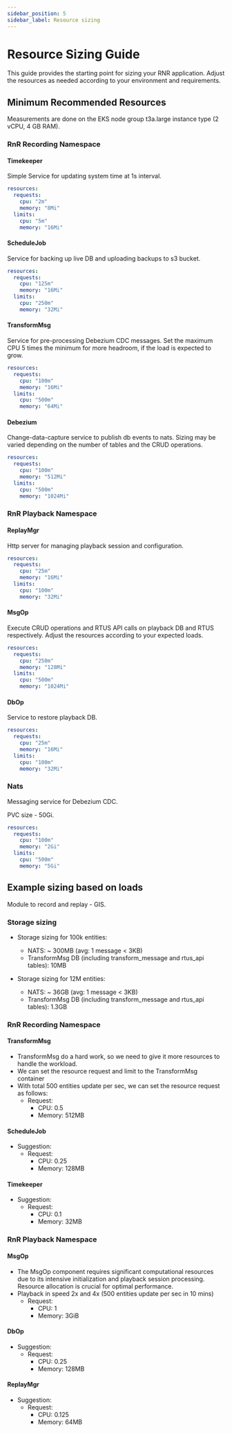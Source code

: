 ```yaml
---
sidebar_position: 5
sidebar_label: Resource sizing
---
```


# Resource Sizing Guide

This guide provides the starting point for sizing your RNR application. Adjust the resources as needed according to
your environment and requirements.

## Minimum Recommended Resources

Measurements are done on the EKS node group t3a.large instance type (2 vCPU, 4 GB RAM).

### RnR Recording Namespace

#### Timekeeper

Simple Service for updating system time at 1s interval.

```yaml
resources:
  requests:
    cpu: "2m"
    memory: "8Mi"
  limits:
    cpu: "5m"
    memory: "16Mi"
```

#### ScheduleJob

Service for backing up live DB and uploading backups to s3 bucket.

```yaml
resources:
  requests:
    cpu: "125m"
    memory: "16Mi"
  limits:
    cpu: "250m"
    memory: "32Mi"
```

#### TransformMsg

Service for pre-processing Debezium CDC messages. Set the maximum CPU 5 times the minimum for more headroom, if the
load is expected to grow.

```yaml
resources:
  requests:
    cpu: "100m"
    memory: "16Mi"
  limits:
    cpu: "500m"
    memory: "64Mi"
```

#### Debezium

Change-data-capture service to publish db events to nats. Sizing may be varied depending on the number of tables and
the CRUD operations.

```yaml
resources:
  requests:
    cpu: "100m"
    memory: "512Mi"
  limits:
    cpu: "500m"
    memory: "1024Mi"
```

### RnR Playback Namespace

#### ReplayMgr

Http server for managing playback session and configuration.

```yaml
resources:
  requests:
    cpu: "25m"
    memory: "16Mi"
  limits:
    cpu: "100m"
    memory: "32Mi"
```

#### MsgOp

Execute CRUD operations and RTUS API calls on playback DB and RTUS respectively. Adjust the resources according to your
expected loads.

```yaml
resources:
  requests:
    cpu: "250m"
    memory: "128Mi"
  limits:
    cpu: "500m"
    memory: "1024Mi"
```

#### DbOp

Service to restore playback DB.

```yaml
resources:
  requests:
    cpu: "25m"
    memory: "16Mi"
  limits:
    cpu: "100m"
    memory: "32Mi"
```

### Nats

Messaging service for Debezium CDC.

PVC size - 50Gi.

```yaml
resources:
  requests:
    cpu: "100m"
    memory: "2Gi"
  limits:
    cpu: "500m"
    memory: "5Gi"
```

## Example sizing based on loads

Module to record and replay - GIS.

### Storage sizing

- Storage sizing for 100k entities:
    - NATS: ~ 300MB (avg: 1 message < 3KB)
    - TransformMsg DB (including transform_message and rtus_api tables): 10MB

- Storage sizing for 12M entities:
    - NATS: ~ 36GB (avg: 1 message < 3KB)
    - TransformMsg DB (including transform_message and rtus_api tables): 1.3GB

### RnR Recording Namespace

#### TransformMsg

- TransformMsg do a hard work, so we need to give it more resources to handle the workload.
- We can set the resource request and limit to the TransformMsg container
- With total 500 entities update per sec, we can set the resource request as follows:
    -   Request:
        -   CPU: 0.5
        -   Memory: 512MB

#### ScheduleJob

- Suggestion:
    -   Request:
        -   CPU: 0.25
        -   Memory: 128MB

#### Timekeeper

- Suggestion:
    -   Request:
        -   CPU: 0.1
        -   Memory: 32MB

### RnR Playback Namespace

#### MsgOp

- The MsgOp component requires significant computational resources due to its intensive initialization and playback session processing. Resource allocation is crucial for optimal performance.
- Playback in speed 2x and 4x (500 entities update per sec in 10 mins)
    - Request:
        -   CPU: 1
        -   Memory: 3GiB

#### DbOp

- Suggestion:
    - Request:
        -   CPU: 0.25
        -   Memory: 128MB

#### ReplayMgr

- Suggestion:
    - Request:
        -   CPU: 0.125
        -   Memory: 64MB
